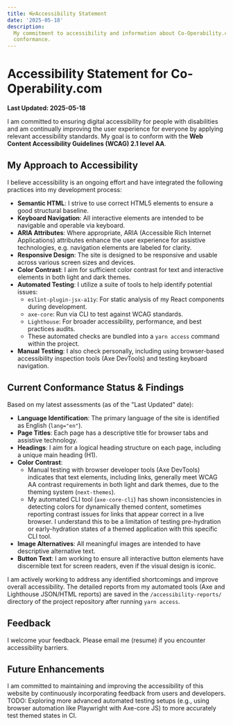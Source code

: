 ```yaml
---
title: 👓Accessibility Statement
date: '2025-05-18'
description:
  My commitment to accessibility and information about Co-Operability.com's
  conformance.
---
```


# Accessibility Statement for Co-Operability.com

**Last Updated: 2025-05-18**

I am committed to ensuring digital accessibility for people with disabilities
and am continually improving the user experience for everyone by applying
relevant accessibility standards. My goal is to conform with the **Web Content
Accessibility Guidelines (WCAG) 2.1 level AA**.

## My Approach to Accessibility

I believe accessibility is an ongoing effort and have integrated the following
practices into my development process:

- **Semantic HTML**: I strive to use correct HTML5 elements to ensure a good
  structural baseline.
- **Keyboard Navigation**: All interactive elements are intended to be navigable
  and operable via keyboard.
- **ARIA Attributes**: Where appropriate, ARIA (Accessible Rich Internet
  Applications) attributes enhance the user experience for assistive
  technologies, e.g. navigation elements are labeled for clarity.
- **Responsive Design**: The site is designed to be responsive and usable across
  various screen sizes and devices.
- **Color Contrast**: I aim for sufficient color contrast for text and
  interactive elements in both light and dark themes.
- **Automated Testing**: I utilize a suite of tools to help identify potential
  issues:
  - `eslint-plugin-jsx-a11y`: For static analysis of my React components during
    development.
  - `axe-core`: Run via CLI to test against WCAG standards.
  - `Lighthouse`: For broader accessibility, performance, and best practices
    audits.
  - These automated checks are bundled into a `yarn access` command within the
    project.
- **Manual Testing**: I also check personally, including using browser-based
  accessibility inspection tools (Axe DevTools) and testing keyboard navigation.

## Current Conformance Status & Findings

Based on my latest assessments (as of the "Last Updated" date):

- **Language Identification**: The primary language of the site is identified as
  English (`lang="en"`).
- **Page Titles**: Each page has a descriptive title for browser tabs and
  assistive technology.
- **Headings**: I aim for a logical heading structure on each page, including a
  unique main heading (H1).
- **Color Contrast**:
  - Manual testing with browser developer tools (Axe DevTools) indicates that
    text elements, including links, generally meet WCAG AA contrast requirements
    in both light and dark themes, due to the theming system (`next-themes`).
  - My automated CLI tool (`axe-core-cli`) has shown inconsistencies in
    detecting colors for dynamically themed content, sometimes reporting
    contrast issues for links that appear correct in a live browser. I
    understand this to be a limitation of testing pre-hydration or
    early-hydration states of a themed application with this specific CLI tool.
- **Image Alternatives**: All meaningful images are intended to have descriptive
  alternative text.
- **Button Text**: I am working to ensure all interactive button elements have
  discernible text for screen readers, even if the visual design is iconic.

I am actively working to address any identified shortcomings and improve overall
accessibility. The detailed reports from my automated tools (Axe and Lighthouse
JSON/HTML reports) are saved in the `/accessibility-reports/` directory of the
project repository after running `yarn access`.

## Feedback

I welcome your feedback. Please email me (resume) if you encounter accessibility
barriers.

## Future Enhancements

I am committed to maintaining and improving the accessibility of this website by
continuously incorporating feedback from users and developers. TODO: Exploring
more advanced automated testing setups (e.g., using browser automation like
Playwright with Axe-core JS) to more accurately test themed states in CI.
